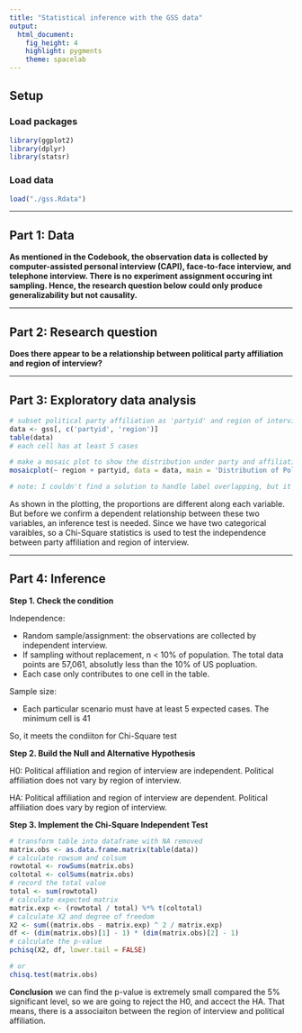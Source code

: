 ```yaml
---
title: "Statistical inference with the GSS data"
output: 
  html_document: 
    fig_height: 4
    highlight: pygments
    theme: spacelab
---
```


## Setup

### Load packages

```r
library(ggplot2)
library(dplyr)
library(statsr)
```

### Load data

```r
load("./gss.Rdata")
```


* * *

## Part 1: Data

__As mentioned in the Codebook, the observation data is collected by computer-assisted personal interview (CAPI), face-to-face interview, and telephone interview. There is no experiment assignment occuring int sampling. Hence, the research question below could only produce generalizability but not causality.__


* * *

## Part 2: Research question

__Does there appear to be a relationship between political party affiliation and
region of interview?__

* * *

## Part 3: Exploratory data analysis

```r
# subset political party affiliation as 'partyid' and region of interview as 'region'
data <- gss[, c('partyid', 'region')]
table(data)
# each cell has at least 5 cases

# make a mosaic plot to show the distribution under party and affiliation
mosaicplot(~ region + partyid, data = data, main = 'Distribution of Political Party Affiliation and Region of Interview', color = TRUE)

# note: I couldn't find a solution to handle label overlapping, but it won't affect to find the proportion difference inbetween each cell.
```

As shown in the plotting, the proportions are different along each variable. But before we confirm a dependent relationship between these two variables, an inference test is needed. Since we have two categorical varaibles, so a Chi-Square statistics is used to test the independence between party affiliation and region of interview.

* * *

## Part 4: Inference

__Step 1. Check the condition__

Independence:

- Random sample/assignment: the observations are collected by independent interview.
- If sampling without replacement, n < 10% of population. The total data points are 57,061, absolutly less than the 10% of US popluation.
- Each case only contributes to one cell in the table.

Sample size: 

- Each particular scenario must have at least 5 expected cases. The minimum cell is 41

So, it meets the condiiton for Chi-Square test

__Step 2. Build the Null and Alternative Hypothesis__

H0: Political affiliation and region of interview are independent. Political affiliation does not vary by region of interview.

HA: Political affiliation and region of interview are dependent. Political affiliation does vary by region of interview.

__Step 3. Implement the Chi-Square Independent Test__

```r
# transform table into dataframe with NA removed
matrix.obs <- as.data.frame.matrix(table(data))
# calculate rowsum and colsum
rowtotal <- rowSums(matrix.obs)
coltotal <- colSums(matrix.obs)
# record the total value
total <- sum(rowtotal)
# calculate expected matrix
matrix.exp <- (rowtotal / total) %*% t(coltotal)
# calculate X2 and degree of freedom
X2 <- sum((matrix.obs - matrix.exp) ^ 2 / matrix.exp)
df <- (dim(matrix.obs)[1] - 1) * (dim(matrix.obs)[2] - 1)
# calculate the p-value
pchisq(X2, df, lower.tail = FALSE)

# or
chisq.test(matrix.obs)
```

__Conclusion__
we can find the p-value is extremely small compared the 5% significant level, so we are going to reject the H0, and accect the HA. That means, there is a associaiton between the region of interview and political affiliation.

